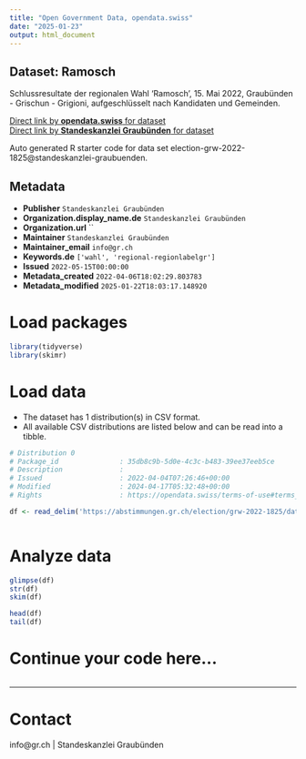 ```yaml
---
title: "Open Government Data, opendata.swiss"
date: "2025-01-23"
output: html_document
---
```


## Dataset: Ramosch

Schlussresultate der regionalen Wahl 'Ramosch', 15. Mai 2022, Graubünden - Grischun - Grigioni, aufgeschlüsselt nach Kandidaten und Gemeinden.

[Direct link by **opendata.swiss** for dataset](https://opendata.swiss/de/dataset/ramosch)<br>
[Direct link by **Standeskanzlei Graubünden** for dataset](https://abstimmungen.gr.ch/election/grw-2022-1825/data)

Auto generated R starter code for data set election-grw-2022-1825@standeskanzlei-graubuenden.

## Metadata

- **Publisher** `Standeskanzlei Graubünden`
- **Organization.display_name.de** `Standeskanzlei Graubünden`
- **Organization.url** ``
- **Maintainer** `Standeskanzlei Graubünden`
- **Maintainer_email** `info@gr.ch`
- **Keywords.de** `['wahl', 'regional-regionlabelgr']`
- **Issued** `2022-05-15T00:00:00`
- **Metadata_created** `2022-04-06T18:02:29.803783`
- **Metadata_modified** `2025-01-22T18:03:17.148920`


# Load packages

```r

library(tidyverse)
library(skimr)

```

# Load data

-   The dataset has 1 distribution(s) in CSV format.
-   All available CSV distributions are listed below and can be read into a tibble.

```r

# Distribution 0
# Package_id               : 35db8c9b-5d0e-4c3c-b483-39ee37eeb5ce
# Description              : 
# Issued                   : 2022-04-04T07:26:46+00:00
# Modified                 : 2024-04-17T05:32:48+00:00
# Rights                   : https://opendata.swiss/terms-of-use#terms_by

df <- read_delim('https://abstimmungen.gr.ch/election/grw-2022-1825/data-csv')



```

# Analyze data

```r

glimpse(df)
str(df)
skim(df)

head(df)
tail(df)

```

# Continue your code here...

```r

```

------------------------------------------------------------------------

# Contact

info@gr.ch | Standeskanzlei Graubünden
